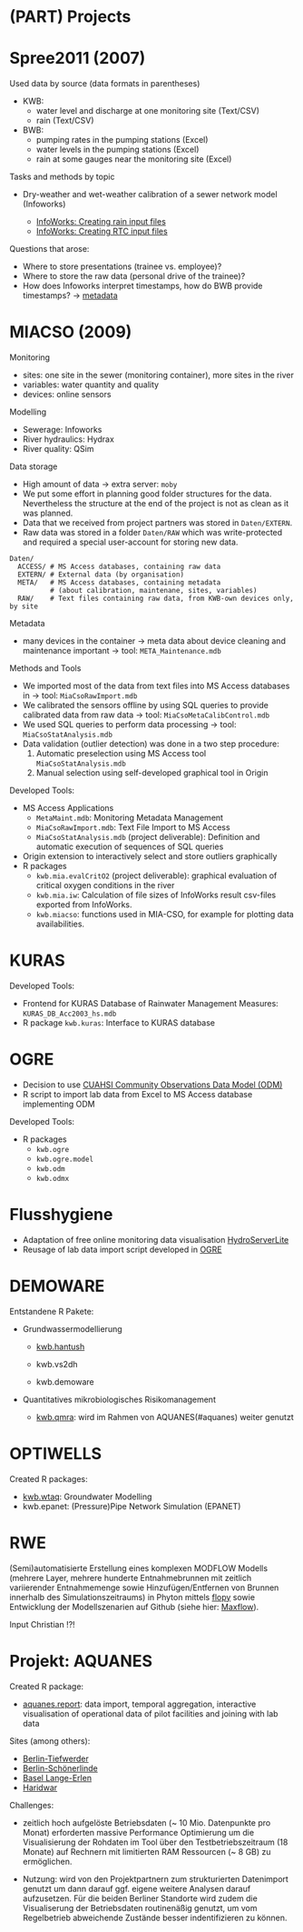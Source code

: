 # (PART) Projects {-}

# Spree2011 (2007)

Used data by source (data formats in parentheses)

* KWB:
    + water level and discharge at one monitoring site (Text/CSV)
    + rain (Text/CSV)
* BWB:
    + pumping rates in the pumping stations (Excel)
    + water levels in the pumping stations (Excel)
    + rain at some gauges near the monitoring site (Excel)
    
Tasks and methods by topic

* Dry-weather and wet-weather calibration of a sewer network model (Infoworks)

    + [InfoWorks: Creating rain input files](#input-infoworks-regen)
    + [InfoWorks: Creating RTC input files](#input-infoworks-rtc)

Questions that arose:

* Where to store presentations (trainee vs. employee)?
* Where to store the raw data (personal drive of the trainee)?
* How does Infoworks interpret timestamps, how do BWB provide timestamps? 
-> [metadata](#metadata)

# MIACSO (2009) {#miacso}

Monitoring

* sites: one site in the sewer (monitoring container), more sites in the river
* variables: water quantity and quality
* devices: online sensors

Modelling

* Sewerage: Infoworks
* River hydraulics: Hydrax
* River quality: QSim

Data storage

* High amount of data -> extra server: `moby`
* We put some effort in planning good folder structures for the data.
Nevertheless the structure at the end of the project is not as clean as it was
planned.
* Data that we received from project partners was stored in `Daten/EXTERN`.
* Raw data was stored in a folder `Daten/RAW` which was write-protected and
required a special user-account for storing new data.

```
Daten/
  ACCESS/ # MS Access databases, containing raw data
  EXTERN/ # External data (by organisation)
  META/   # MS Access databases, containing metadata 
          # (about calibration, maintenane, sites, variables)
  RAW/    # Text files containing raw data, from KWB-own devices only, by site
```

Metadata

* many devices in the container -> meta data about device cleaning and
maintenance important -> tool: `META_Maintenance.mdb`

Methods and Tools

* We imported most of the data from text files into MS Access databases in
-> tool: `MiaCsoRawImport.mdb`
* We calibrated the sensors offline by using SQL queries to provide calibrated
data from raw data -> tool: `MiaCsoMetaCalibControl.mdb`
* We used SQL queries to perform data processing 
-> tool: `MiaCsoStatAnalysis.mdb`
* Data validation (outlier detection) was done in a two step procedure:
    1. Automatic preselection using MS Access tool `MiaCsoStatAnalysis.mdb`
    2. Manual selection using self-developed graphical tool in Origin 

Developed Tools:

* MS Access Applications
    + `MetaMaint.mdb`: Monitoring Metadata Management
    + `MiaCsoRawImport.mdb`: Text File Import to MS Access
    + `MiaCsoStatAnalysis.mdb` (project deliverable): Definition and automatic 
execution of sequences of SQL queries
* Origin extension to interactively select and store outliers graphically
* R packages
    + `kwb.mia.evalCritO2` (project deliverable): graphical evaluation of 
critical oxygen conditions in the river
    + `kwb.mia.iw`: Calculation of file sizes of InfoWorks result csv-files
        exported from InfoWorks.
    + `kwb.miacso`: functions used in MIA-CSO, for example for plotting data 
availabilities.

# KURAS {#kuras}

Developed Tools:

* Frontend for KURAS Database of Rainwater Management Measures: 
`KURAS_DB_Acc2003_hs.mdb`
* R package `kwb.kuras`: Interface to KURAS database

# OGRE {#ogre}

* Decision to use [CUAHSI Community Observations Data Model (ODM)](https://www.cuahsi.org/uploads/pages/img/ODM1.1DesignSpecifications_.pdf)
* R script to import lab data from Excel to MS Access database implementing ODM

Developed Tools:

* R packages
    + `kwb.ogre`
    + `kwb.ogre.model`
    + `kwb.odm`
    + `kwb.odmx`

# Flusshygiene {#flusshygiene}

* Adaptation of free online monitoring data visualisation [HydroServerLite](https://github.com/KWB-R/HydroServerLite)
* Reusage of lab data import script developed in [OGRE](#ogre)

# DEMOWARE {#demoware}

Entstandene R Pakete: 

- Grundwassermodellierung

    + [kwb.hantush](https://github.com/kwb-r/kwb.hantush)
    
    + kwb.vs2dh
    
    + kwb.demoware

- Quantitatives mikrobiologisches Risikomanagement

    + [kwb.qmra](https://github.com/kwb-r/kwb.qrma): wird im Rahmen von AQUANES(#aquanes) weiter genutzt

# OPTIWELLS {#optiwells}

Created R packages: 

* [kwb.wtaq](https://github.com/kwb-r/kwb.wtaq): Groundwater Modelling
* kwb.epanet: (Pressure)Pipe Network Simulation (EPANET)

# RWE {#rwe}

(Semi)automatisierte Erstellung eines komplexen MODFLOW Modells (mehrere Layer, mehrere hunderte Entnahmebrunnen mit zeitlich variierender Entnahmemenge sowie Hinzufügen/Entfernen von Brunnen innerhalb des Simulationszeitraums) in Phyton mittels [flopy](http://modflowpy.github.io/flopydoc/) sowie Entwicklung der Modellszenarien auf Github (siehe hier: [Maxflow](https://github.com/chmenz/Maxflow)).

Input Christian !?!

# Projekt: AQUANES {#aquanes}

Created R package: 

* [aquanes.report](https://github.com/kwb-r/aquanes.report): data import, 
temporal aggregation, interactive visualisation of operational data of
pilot facilities and joining with lab data

Sites (among others):

* [Berlin-Tiefwerder](http://aquanes-h2020.eu/Default.aspx?t=1576)
* [Berlin-Schönerlinde](http://aquanes-h2020.eu/Default.aspx?t=1666)
* [Basel Lange-Erlen](http://aquanes-h2020.eu/Default.aspx?t=1663)
* [Haridwar](http://aquanes-h2020.eu/Default.aspx?t=1668)

Challenges: 

* zeitlich hoch aufgelöste Betriebsdaten (~ 10 Mio. Datenpunkte pro Monat) 
erforderten massive Performance Optimierung um die Visualisierung der Rohdaten
im Tool über den Testbetriebszeitraum (18 Monate) auf Rechnern mit limitierten 
RAM Ressourcen (~ 8 GB) zu ermöglichen.
    
* Nutzung: wird von den Projektpartnern zum strukturierten Datenimport genutzt 
um dann darauf ggf. eigene weitere Analysen darauf aufzusetzen. Für die beiden 
Berliner Standorte wird zudem die Visualiserung der Betriebsdaten routinenäßig 
genutzt, um vom Regelbetrieb abweichende Zustände besser indentifizieren zu können.
